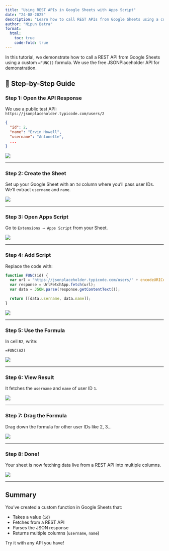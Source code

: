 ```yaml
---
title: "Using REST APIs in Google Sheets with Apps Script"
date: "24-08-2025"
description: "Learn how to call REST APIs from Google Sheets using a custom Apps Script function."
author: "Nipun Batra"
format:
  html:
    toc: true
    code-fold: true
---
```


In this tutorial, we demonstrate how to call a REST API from Google Sheets using a custom `=FUNC()` formula. We use the free JSONPlaceholder API for demonstration.

## 🔧 Step-by-Step Guide

### Step 1: Open the API Response

We use a public test API:  
`https://jsonplaceholder.typicode.com/users/2`

```json
{
  "id": 2,
  "name": "Ervin Howell",
  "username": "Antonette",
  ...
}
```

![](gsheet/1.png)

---

### Step 2: Create the Sheet

Set up your Google Sheet with an `Id` column where you’ll pass user IDs.  
We’ll extract `username` and `name`.

![](gsheet/2.png)

---

### Step 3: Open Apps Script

Go to `Extensions → Apps Script` from your Sheet.

![](gsheet/3.png)

---

### Step 4: Add Script

Replace the code with:

```js
function FUNC(id) {
  var url = "https://jsonplaceholder.typicode.com/users/" + encodeURIComponent(id);
  var response = UrlFetchApp.fetch(url);
  var data = JSON.parse(response.getContentText());

  return [[data.username, data.name]];
}
```

![](gsheet/4.png)

---

### Step 5: Use the Formula

In cell `B2`, write:

```excel
=FUNC(A2)
```

![](gsheet/5.png)

---

### Step 6: View Result

It fetches the `username` and `name` of user ID `1`.

![](gsheet/6.png)

---

### Step 7: Drag the Formula

Drag down the formula for other user IDs like 2, 3...

![](gsheet/7.png)

---

### Step 8: Done!

Your sheet is now fetching data live from a REST API into multiple columns.

![](gsheet/8.png)

---

## Summary

You’ve created a custom function in Google Sheets that:

- Takes a value (`id`)
- Fetches from a REST API
- Parses the JSON response
- Returns multiple columns (`username`, `name`)

Try it with any API you have!
